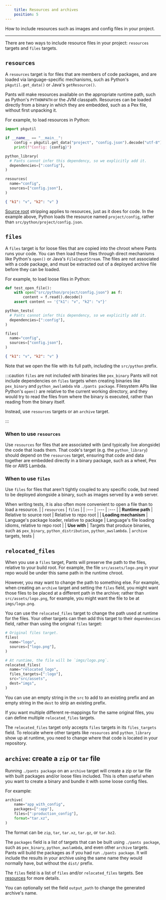 ```yaml
---
    title: Resources and archives
    position: 5
---
```


How to include resources such as images and config files in your project.

---

There are two ways to include resource files in your project: `resources` targets and `files` targets.

## `resources`

A `resources` target is for files that are members of code packages, and are loaded via language-specific mechanisms, such as Python's `pkgutil.get_data()` or Java's `getResource()`.

Pants will make resources available on the appropriate runtime path, such as Python's `PYTHONPATH` or the JVM classpath. Resources can be loaded directly from a binary in which they are embedded, such as a Pex file, without first unpacking it.

For example, to load resources in Python:

```python tab={"label":"src/python/project/app.py"}
import pkgutil

if __name__ == "__main__":
    config = pkgutil.get_data("project", "config.json").decode("utf-8")
    print(f"Config: {config}")
```

```python tab={"label":"src/python/project/BUILD"}
python_library(
  # Pants cannot infer this dependency, so we explicitly add it.
  dependencies=[":config"],
)

resources(
  name="config",
  sources=["config.json"],
)
```

```json tab={"label":"src/python/project/config.json"}
{ "k1": "v", "k2": "v" }
```

[Source root](./key-concepts/source-roots.mdx) stripping applies to resources, just as it does for code. In the example above, Python loads the resource named `project/config`, rather than `src/python/project/config.json`.

## `files`

A `files` target is for loose files that are copied into the chroot where Pants runs your code. You can then load these files through direct mechanisms like Python's `open()` or Java's `FileInputStream`. The files are not associated with a code package, and must be extracted out of a deployed archive file before they can be loaded.

For example, to load loose files in Python:

```python tab={"label":"src/python/project/app_test.py"}
def test_open_file():
    with open("src/python/project/config.json") as f:
        content = f.read().decode()
    assert content == '{"k1": "v", "k2": "v"}'
```

```python tab={"label":"src/python/project/BUILD"}
python_tests(
  # Pants cannot infer this dependency, so we explicitly add it.
  dependencies=[":config"],
)

files(
  name="config",
  sources=["config.json"],
)
```

```json tab={"label":"src/python/project/config.json"}
{ "k1": "v", "k2": "v" }
```

Note that we open the file with its full path, including the `src/python` prefix.

:::caution `files` are not included with binaries like `pex_binary`
Pants will not include dependencies on `files` targets when creating binaries like `pex_binary` and `python_awslambda` via `./pants package`. Filesystem APIs like Python's `open()` are relative to the current working directory, and they would try to read the files from where the binary is executed, rather than reading from the binary itself.

Instead, use `resources` targets or an `archive` target.

:::

### When to use `resources`

Use `resources` for files that are associated with (and typically live alongside) the code that loads them. That code's target (e.g. the `python_library`) should depend on the `resources` target, ensuring that code and data together are embedded directly in a binary package, such as a wheel, Pex file or AWS Lambda.

### When to use `files`

Use `files` for files that aren't tightly coupled to any specific code, but need to be deployed alongside a binary, such as images served by a web server.

When writing tests, it is also often more convenient to open a file than to load a resource.
| | `resources` | `files` |
| :--- | :--- | :--- |
| **Runtime path** | Relative to source root | Relative to repo root |
| **Loading mechanism** | Language's package loader, relative to package | Language's file loading idioms, relative to repo root |
| **Use with** | Targets that produce binaries, such as `pex_binary`, `python_distribution`, `python_awslambda`. | `archive` targets, tests |

## `relocated_files`

When you use a `files` target, Pants will preserve the path to the files, relative to your build root. For example, the file `src/assets/logo.png` in your repo would be under this same path in the runtime chroot.

However, you may want to change the path to something else. For example, when creating an `archive` target and setting the `files` field, you might want those files to be placed at a different path in the archive; rather than `src/assets/logo.png`, for example, you might want the file to be at `imgs/logo.png`.

You can use the `relocated_files` target to change the path used at runtime for the files. Your other targets can then add this target to their `dependencies` field, rather than using the original `files` target:

```python title="src/assets/BUILD"
# Original files target.
files(
  name="logo",
  sources=["logo.png"],
)

# At runtime, the file will be `imgs/logo.png`.
relocated_files(
  name="relocated_logo",
  files_targets=[":logo"],
  src="src/assets",
  dest="imgs",
)
```

You can use an empty string in the `src` to add to an existing prefix and an empty string in the `dest` to strip an existing prefix.

If you want multiple different re-mappings for the same original files, you can define multiple `relocated_files` targets.

The `relocated_files` target only accepts `files` targets in its `files_targets` field. To relocate where other targets like `resources` and `python_library` show up at runtime, you need to change where that code is located in your repository.

## `archive`: create a `zip` or `tar` file

Running `./pants package` on an `archive` target will create a zip or tar file with built packages and/or loose files included. This is often useful when you want to create a binary and bundle it with some loose config files.

For example:

```python title="project/BUILD"
archive(
    name="app_with_config",
    packages=[":app"],
    files=[":production_config"],
    format="tar.xz",
)
```

The format can be `zip`, `tar`, `tar.xz`, `tar.gz`, or `tar.bz2`.

The `packages` field is a list of targets that can be built using `./pants package`, such as `pex_binary`, `python_awslambda`, and even other `archive` targets. Pants will build the packages as if you had run `./pants package`. It will include the results in your archive using the same name they would normally have, but without the `dist/` prefix.

The `files` field is a list of `files` and/or `relocated_files` targets. See [resources](./resources-and-archives.mdx) for more details.

You can optionally set the field `output_path` to change the generated archive's name.

